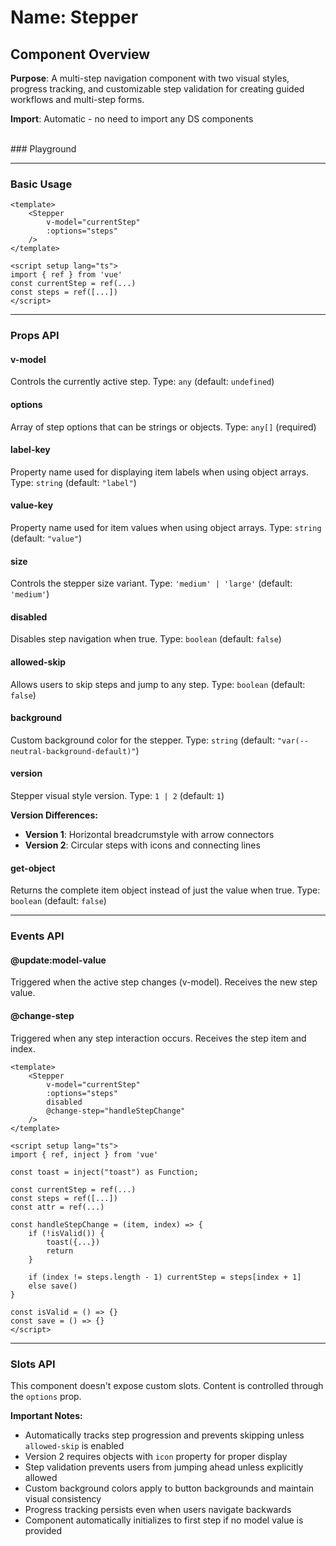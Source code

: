 
<Meta of={Stepper} />

# Name: Stepper
## Component Overview

**Purpose**: A multi-step navigation component with two visual styles, progress tracking, and customizable step validation for creating guided workflows and multi-step forms.

**Import**: Automatic - no need to import any DS components

<br />
### Playground

<Canvas of={Stepper.Primary} />
<Controls />

---

### Basic Usage

```vue
<template>
    <Stepper 
        v-model="currentStep"
        :options="steps"
    />
</template>

<script setup lang="ts">
import { ref } from 'vue'
const currentStep = ref(...)
const steps = ref([...])
</script>
```

<Canvas sourceState="none" of={Stepper.Primary} />

---

### Props API

#### v-model
Controls the currently active step. Type: `any` (default: `undefined`)

#### options
Array of step options that can be strings or objects. Type: `any[]` (required)

#### label-key
Property name used for displaying item labels when using object arrays. Type: `string` (default: `"label"`)

#### value-key
Property name used for item values when using object arrays. Type: `string` (default: `"value"`)

#### size
Controls the stepper size variant. Type: `'medium' | 'large'` (default: `'medium'`)

<Canvas sourceState="none" of={Stepper.Sizes} />

#### disabled
Disables step navigation when true. Type: `boolean` (default: `false`)

<Canvas sourceState="none" of={Stepper.Disabled} />

#### allowed-skip
Allows users to skip steps and jump to any step. Type: `boolean` (default: `false`)

<Canvas sourceState="none" of={Stepper.AllowedSkip} />

#### background
Custom background color for the stepper. Type: `string` (default: `"var(--neutral-background-default)"`)

#### version
Stepper visual style version. Type: `1 | 2` (default: `1`)

**Version Differences:**
- **Version 1**: Horizontal breadcrumstyle with arrow connectors
- **Version 2**: Circular steps with icons and connecting lines

<Canvas sourceState="none" of={Stepper.Versions} />

#### get-object
Returns the complete item object instead of just the value when true. Type: `boolean` (default: `false`)

---

### Events API

#### @update:model-value
Triggered when the active step changes (v-model). Receives the new step value.

#### @change-step
Triggered when any step interaction occurs. Receives the step item and index.

```vue
<template>
    <Stepper 
        v-model="currentStep"
        :options="steps"
        disabled
        @change-step="handleStepChange"
    />
</template>

<script setup lang="ts">
import { ref, inject } from 'vue'

const toast = inject("toast") as Function;

const currentStep = ref(...)
const steps = ref([...])
const attr = ref(...)

const handleStepChange = (item, index) => {
    if (!isValid()) {
        toast({...})
        return
    }

    if (index != steps.length - 1) currentStep = steps[index + 1]
    else save()
}

const isValid = () => {}
const save = () => {}
</script>
```

---

### Slots API

This component doesn't expose custom slots. Content is controlled through the `options` prop.


**Important Notes:**
- Automatically tracks step progression and prevents skipping unless `allowed-skip` is enabled
- Version 2 requires objects with `icon` property for proper display
- Step validation prevents users from jumping ahead unless explicitly allowed
- Custom background colors apply to button backgrounds and maintain visual consistency
- Progress tracking persists even when users navigate backwards
- Component automatically initializes to first step if no model value is provided
